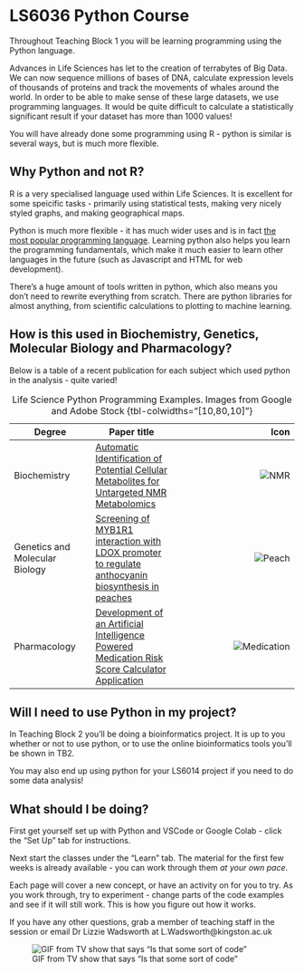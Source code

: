 # LS6036 Python Course 

Throughout Teaching Block 1 you will be learning programming using the Python language. 

Advances in Life Sciences has let to the creation of terrabytes of Big Data. We can now sequence millions of bases of DNA, calculate expression levels of thousands of proteins and track the movements of whales around the world. In order to be able to make sense of these large datasets, we use programming languages. It would be quite difficult to calculate a statistically significant result if your dataset has more than 1000 values! 

You will have already done some programming using R - python is similar is several ways, but is much more flexible. 

## Why Python and not R?

R is a very specialised language used within Life Sciences. It is excellent for some speicific tasks - primarily using statistical tests, making very nicely styled graphs, and making geographical maps. 

Python is much more flexible - it has much wider uses and is in fact [the most popular programming language](https://www.tiobe.com/tiobe-index/). Learning python also helps you learn the programming fundamentals, which make it much easier to learn other languages in the future (such as Javascript and HTML for web development).

There's a huge amount of tools written in python, which also means you don't need to rewrite everything from scratch. There are python libraries for almost anything, from scientific calculations to plotting to machine learning. 

## How is this used in Biochemistry, Genetics, Molecular Biology and Pharmacology? 

Below is a table of a recent publication for each subject which used python in the analysis - quite varied! 

| Degree | Paper title | Icon|
|--|--|--:|
| Biochemistry | [Automatic Identification of Potential Cellular Metabolites for Untargeted NMR Metabolomics](https://doi.org/10.1002/nbm.70131){target="_blank"} | ![NMR](images/nmr.jpeg) |
| Genetics and Molecular Biology | [Screening of MYB1R1 interaction with LDOX promoter to regulate anthocyanin biosynthesis in peaches](https://doi.org/10.7717/peerj.19975){target="_blank"} | ![Peach](images/peach.png) |
| Pharmacology | [Development of an Artificial Intelligence Powered Medication Risk Score Calculator Application](https://doi.org/10.1111/bcpt.70109){target="_blank"} | ![Medication](images/medication.png) |

: Life Science Python Programming Examples. Images from Google and Adobe Stock {tbl-colwidths="[10,80,10]"}

## Will I need to use Python in my project?

In Teaching Block 2 you'll be doing a bioinformatics project. It is up to you whether or not to use python, or to use the online bioinformatics tools you'll be shown in TB2. 

You may also end up using python for your LS6014 project if you need to do some data analysis! 

## What should I be doing?

First get yourself set up with Python and VSCode or Google Colab - click the "Set Up" tab for instructions. 

Next start the classes under the "Learn" tab. The material for the first few weeks is already available - you can work through them *at your own pace*. 

Each page will cover a new concept, or have an activity on for you to try. As you work through, try to experiment - change parts of the code examples and see if it will still work. This is how you figure out how it works. 

If you have any other questions, grab a member of teaching staff in the session or email Dr Lizzie Wadsworth at L.Wadsworth@kingston.ac.uk 

![GIF from TV show that says "Is that some sort of code"](https://media.giphy.com/media/v1.Y2lkPTc5MGI3NjExNXozcGNsMnVoZmZpOXpiNDczZjFjcDZ3c3RoNHltc2MzNnFyOXFtZCZlcD12MV9pbnRlcm5hbF9naWZfYnlfaWQmY3Q9Zw/SSM6HdOicCahnOZ5hM/giphy.gif)
